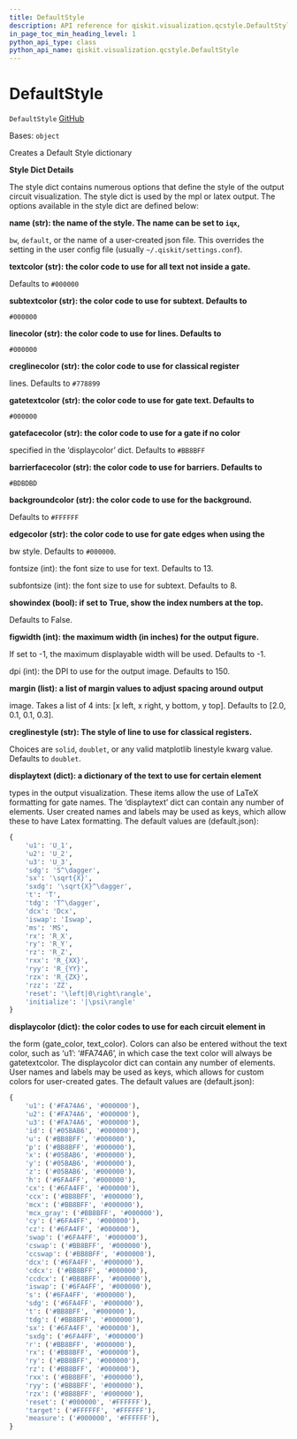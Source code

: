 ```yaml
---
title: DefaultStyle
description: API reference for qiskit.visualization.qcstyle.DefaultStyle
in_page_toc_min_heading_level: 1
python_api_type: class
python_api_name: qiskit.visualization.qcstyle.DefaultStyle
---
```


# DefaultStyle

<span id="qiskit.visualization.qcstyle.DefaultStyle" />

`DefaultStyle` [GitHub](https://github.com/qiskit/qiskit/tree/stable/0.18/qiskit/visualization/qcstyle.py "view source code")

Bases: `object`

Creates a Default Style dictionary

**Style Dict Details**

The style dict contains numerous options that define the style of the output circuit visualization. The style dict is used by the mpl or latex output. The options available in the style dict are defined below:

**name (str): the name of the style. The name can be set to `iqx`,**

`bw`, `default`, or the name of a user-created json file. This overrides the setting in the user config file (usually `~/.qiskit/settings.conf`).

**textcolor (str): the color code to use for all text not inside a gate.**

Defaults to `#000000`

**subtextcolor (str): the color code to use for subtext. Defaults to**

`#000000`

**linecolor (str): the color code to use for lines. Defaults to**

`#000000`

**creglinecolor (str): the color code to use for classical register**

lines. Defaults to `#778899`

**gatetextcolor (str): the color code to use for gate text. Defaults to**

`#000000`

**gatefacecolor (str): the color code to use for a gate if no color**

specified in the ‘displaycolor’ dict. Defaults to `#BB8BFF`

**barrierfacecolor (str): the color code to use for barriers. Defaults to**

`#BDBDBD`

**backgroundcolor (str): the color code to use for the background.**

Defaults to `#FFFFFF`

**edgecolor (str): the color code to use for gate edges when using the**

bw style. Defaults to `#000000`.

fontsize (int): the font size to use for text. Defaults to 13.

subfontsize (int): the font size to use for subtext. Defaults to 8.

**showindex (bool): if set to True, show the index numbers at the top.**

Defaults to False.

**figwidth (int): the maximum width (in inches) for the output figure.**

If set to -1, the maximum displayable width will be used. Defaults to -1.

dpi (int): the DPI to use for the output image. Defaults to 150.

**margin (list): a list of margin values to adjust spacing around output**

image. Takes a list of 4 ints: \[x left, x right, y bottom, y top]. Defaults to \[2.0, 0.1, 0.1, 0.3].

**creglinestyle (str): The style of line to use for classical registers.**

Choices are `solid`, `doublet`, or any valid matplotlib linestyle kwarg value. Defaults to `doublet`.

**displaytext (dict): a dictionary of the text to use for certain element**

types in the output visualization. These items allow the use of LaTeX formatting for gate names. The ‘displaytext’ dict can contain any number of elements. User created names and labels may be used as keys, which allow these to have Latex formatting. The default values are (default.json):

```python
{
    'u1': 'U_1',
    'u2': 'U_2',
    'u3': 'U_3',
    'sdg': 'S^\dagger',
    'sx': '\sqrt{X}',
    'sxdg': '\sqrt{X}^\dagger',
    't': 'T',
    'tdg': 'T^\dagger',
    'dcx': 'Dcx',
    'iswap': 'Iswap',
    'ms': 'MS',
    'rx': 'R_X',
    'ry': 'R_Y',
    'rz': 'R_Z',
    'rxx': 'R_{XX}',
    'ryy': 'R_{YY}',
    'rzx': 'R_{ZX}',
    'rzz': 'ZZ',
    'reset': '\left|0\right\rangle',
    'initialize': '|\psi\rangle'
}
```

**displaycolor (dict): the color codes to use for each circuit element in**

the form (gate\_color, text\_color). Colors can also be entered without the text color, such as ‘u1’: ‘#FA74A6’, in which case the text color will always be gatetextcolor. The displaycolor dict can contain any number of elements. User names and labels may be used as keys, which allows for custom colors for user-created gates. The default values are (default.json):

```python
{
    'u1': ('#FA74A6', '#000000'),
    'u2': ('#FA74A6', '#000000'),
    'u3': ('#FA74A6', '#000000'),
    'id': ('#05BAB6', '#000000'),
    'u': ('#BB8BFF', '#000000'),
    'p': ('#BB8BFF', '#000000'),
    'x': ('#05BAB6', '#000000'),
    'y': ('#05BAB6', '#000000'),
    'z': ('#05BAB6', '#000000'),
    'h': ('#6FA4FF', '#000000'),
    'cx': ('#6FA4FF', '#000000'),
    'ccx': ('#BB8BFF', '#000000'),
    'mcx': ('#BB8BFF', '#000000'),
    'mcx_gray': ('#BB8BFF', '#000000'),
    'cy': ('#6FA4FF', '#000000'),
    'cz': ('#6FA4FF', '#000000'),
    'swap': ('#6FA4FF', '#000000'),
    'cswap': ('#BB8BFF', '#000000'),
    'ccswap': ('#BB8BFF', '#000000'),
    'dcx': ('#6FA4FF', '#000000'),
    'cdcx': ('#BB8BFF', '#000000'),
    'ccdcx': ('#BB8BFF', '#000000'),
    'iswap': ('#6FA4FF', '#000000'),
    's': ('#6FA4FF', '#000000'),
    'sdg': ('#6FA4FF', '#000000'),
    't': ('#BB8BFF', '#000000'),
    'tdg': ('#BB8BFF', '#000000'),
    'sx': ('#6FA4FF', '#000000'),
    'sxdg': ('#6FA4FF', '#000000')
    'r': ('#BB8BFF', '#000000'),
    'rx': ('#BB8BFF', '#000000'),
    'ry': ('#BB8BFF', '#000000'),
    'rz': ('#BB8BFF', '#000000'),
    'rxx': ('#BB8BFF', '#000000'),
    'ryy': ('#BB8BFF', '#000000'),
    'rzx': ('#BB8BFF', '#000000'),
    'reset': ('#000000', '#FFFFFF'),
    'target': ('#FFFFFF', '#FFFFFF'),
    'measure': ('#000000', '#FFFFFF'),
}
```

